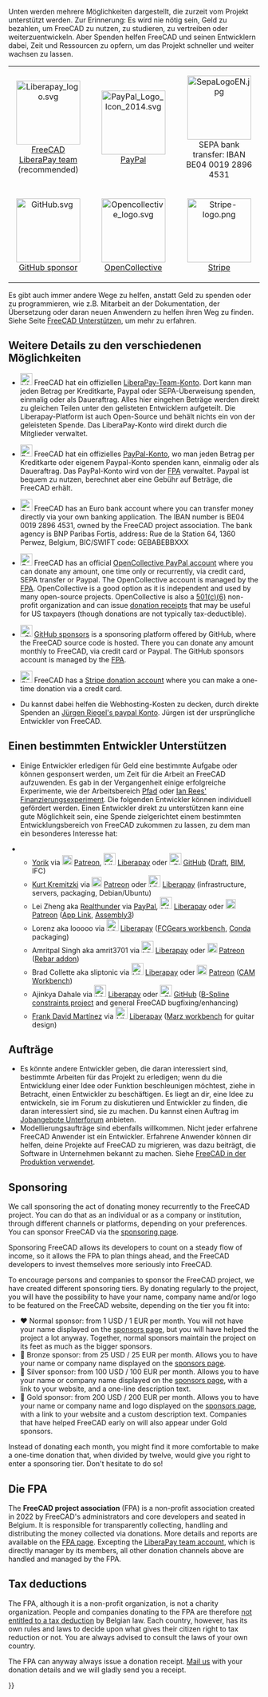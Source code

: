 <languages/>
Unten werden mehrere Möglichkeiten dargestellt, die zurzeit vom Projekt unterstützt werden. Zur Erinnerung: Es wird nie nötig sein, Geld zu bezahlen, um FreeCAD zu nutzen, zu studieren, zu vertreiben oder weiterzuentwickeln. Aber Spenden helfen FreeCAD und seinen Entwicklern dabei, Zeit und Ressourcen zu opfern, um das Projekt schneller und weiter wachsen zu lassen.
{| align="center" cellpadding="20" style="font-size:120%"
| align=center | [[Image:Liberapay_logo.svg|128px]]
[https://liberapay.com/FreeCAD FreeCAD LiberaPay team] (recommended)
|
| align=center | [[Image:PayPal Logo Icon 2014.svg|128px]]
[https://www.paypal.com/donate/?hosted_button_id=M3Z8BGW6DB69Q PayPal]
|
| align=center | [[Image:SepaLogoEN.jpg|128px]]
SEPA bank transfer: IBAN BE04 0019 2896 4531
|-
| align=center | [[Image:GitHub.svg|128px]]
[https://github.com/sponsors/FreeCAD GitHub sponsor]
|
| align=center | [[Image:Opencollective_logo.svg|128px]]
[https://opencollective.com/freecad OpenCollective]
|
| align=center | [[Image:Stripe-logo.png|128px]]
[https://donate.stripe.com/14k3ei9TYgwFclq145 Stripe]
|}

Es gibt auch immer andere Wege zu helfen, anstatt Geld zu spenden oder zu programmieren, wie z.B. Mitarbeit an der Dokumentation, der Übersetzung oder daran neuen Anwendern zu helfen ihren Weg zu finden. Siehe Seite [[Help_FreeCAD/de|FreeCAD Unterstützen]], um mehr zu erfahren.

<span id="More_details_about_the_different_options"></span>
==Weitere Details zu den verschiedenen Möglichkeiten==

* [[File:Liberapay_logo.svg|24px]] FreeCAD hat ein offiziellen [https://liberapay.com/FreeCAD LiberaPay-Team-Konto]. Dort kann man jeden Betrag per Kreditkarte, Paypal oder SEPA-Überweisung spenden, einmalig oder als Daueraftrag. Alles hier eingehen Beträge werden direkt zu gleichen Teilen unter den gelisteten Entwicklern aufgeteilt. Die Liberapay-Platform ist auch Open-Source und behält nichts ein von der geleisteten Spende. Das LiberaPay-Konto wird direkt durch die Mitglieder verwaltet.

* [[File:PayPal Logo Icon 2014.svg|24px]] FreeCAD hat ein offizielles [https://www.paypal.com/donate/?hosted_button_id=M3Z8BGW6DB69Q PayPal-Konto], wo man jeden Betrag per Kreditkarte oder eigenem Paypal-Konto spenden kann, einmalig oder als Daueraftrag. Das PayPal-Konto wird von der [https://github.com/FreeCAD/FPA FPA] verwaltet. Paypal ist bequem zu nutzen, berechnet aber eine Gebühr auf Beträge, die FreeCAD erhält.

* [[File:SepaLogoEN.jpg|24px]] FreeCAD has an Euro bank account where you can transfer money directly via your own banking application. The IBAN number is BE04 0019 2896 4531, owned by the FreeCAD project association. The bank agency is BNP Paribas Fortis, address: Rue de la Station 64, 1360 Perwez, Belgium, BIC/SWIFT code: GEBABEBBXXX

* [[File:Opencollective_logo.svg|24px]] FreeCAD has an official [https://opencollective.com/freecad OpenCollective PayPal account] where you can donate any amount, one time only or recurrently, via credit card, SEPA transfer or Paypal. The OpenCollective account is managed by the [https://github.com/FreeCAD/FPA FPA]. OpenCollective is a good option as it is independent and used by many open-source projects. OpenCollective is also a [https://en.wikipedia.org/wiki/501(c)_organization 501(c)(6)] non-profit organization and can issue [https://docs.opencollective.com/help/financial-contributors/receipts donation receipts] that may be useful for US taxpayers (though donations are not typically tax-deductible).

* [[File: GitHub.svg|24px]] [https://github.com/sponsors/FreeCAD GitHub sponsors] is a sponsoring platform offered by GitHub, where the FreeCAD source code is hosted. There you can donate any amount monthly to FreeCAD, via credit card or Paypal. The GitHub sponsors account is managed by the [https://github.com/FreeCAD/FPA FPA]. 

* [[File:Stripe-logo.png|24px]] FreeCAD has a [https://donate.stripe.com/14k3ei9TYgwFclq145 Stripe donation account] where you can make a one-time donation via a credit card.

* Du kannst dabei helfen die Webhosting-Kosten zu decken, durch direkte Spenden an [https://www.paypal.com/cgi-bin/webscr?item_name=Donation+to+FreeCAD&cmd=_donations&business=Mail%40juergen-riegel.net Jürgen Riegel's paypal Konto]. Jürgen ist der ursprüngliche Entwickler von FreeCAD.

<span id="Funding_a_specific_developer"></span>
==Einen bestimmten Entwickler Unterstützen==

* Einige Entwickler erledigen für Geld eine bestimmte Aufgabe oder können gesponsert werden, um Zeit für die Arbeit an FreeCAD aufzuwenden. Es gab in der Vergangenheit einige erfolgreiche Experimente, wie der Arbeitsbereich [[Path_Workbench/de|Pfad]] oder [https://opendeveloperfunding.wordpress.com/ Ian Rees' Finanzierungsexperiment]. Die folgenden Entwickler können individuell gefördert werden. Einen Entwickler direkt zu unterstützen kann eine gute Möglichkeit sein, eine Spende zielgerichtet einem bestimmten Entwicklungsbereich von FreeCAD zukommen zu lassen, zu dem man ein besonderes Interesse hat:

** [[User:Yorik|Yorik]] via [[File:patreonporange.png|20px|yorikvanhavre|link=https://www.patreon.com/yorikvanhavre]] [https://www.patreon.com/yorikvanhavre Patreon], [[File:Liberapay_logo.svg|24px]] [https://liberapay.com/yorik Liberapay] oder [[File: GitHub.svg|24px]] [https://github.com/sponsors/yorikvanhavre GitHub] ([[Draft_Workbench|Draft]], [[BIM_Workbench|BIM]], IFC)
** [[User:Kkremitzki|Kurt Kremitzki]] via [[File:patreonporange.png|20px|kkremitzki|link=https://www.patreon.com/kkremitzki]] [https://www.patreon.com/kkremitzki Patreon] oder [[File:Liberapay_logo.svg|24px]] [https://liberapay.com/kkremitzki Liberapay] (infrastructure, servers, packaging, Debian/Ubuntu)
** Lei Zheng aka [https://github.com/realthunder Realthunder] via [https://www.paypal.com/cgi-bin/webscr?cmd=_s-xclick&hosted_button_id=2SM8GY3U2UUJN PayPal], [[File:Liberapay_logo.svg|24px]] [https://liberapay.com/realthunder/ Liberapay] oder [[File:patreonporange.png|20px|Patreon]] [https://www.patreon.com/thundereal Patreon] ([[App_Link|App Link]], [[Assembly3|Assembly3]])
** Lorenz aka looooo via [[File:Liberapay_logo.svg|24px]] [https://liberapay.com/looooo/donate Liberapay] ([https://github.com/looooo/freecad.gears FCGears workbench], [[Conda|Conda]] packaging)
** Amritpal Singh aka amrit3701 via [[File:Liberapay_logo.svg|24px]] [https://liberapay.com/amrit3701 Liberapay] oder [[File:patreonporange.png|20px|Patreon]] [https://www.patreon.com/amrit3701 Patreon] ([https://github.com/amrit3701/FreeCAD-Reinforcement Rebar addon])
** Brad Collette aka sliptonic via [[File:Liberapay_logo.svg|24px]] [https://liberapay.com/sliptonic/donate Liberapay] oder [[File:patreonporange.png|20px|Patreon]] [https://www.patreon.com/sliptonic Patreon] ([[CAM_Workbench|CAM Workbench]])
** Ajinkya Dahale via [[File:Liberapay_logo.svg|24px]] [https://liberapay.com/ajinkyadahale/ Liberapay] oder [[File: GitHub.svg|24px]] [https://github.com/sponsors/AjinkyaDahale/ GitHub] ([https://forum.freecadweb.org/viewtopic.php?f=9&t=71130 B-Spline constraints project] and general FreeCAD bugfixing/enhancing)
** [[User:Mnesarco|Frank David Martínez]] via [[File:Liberapay_logo.svg|24px]] [https://liberapay.com/mnesarco/ Liberapay] ([https://github.com/mnesarco/MarzWorkbench Marz workbench] for guitar design)

<span id="Jobs"></span>
== Aufträge ==

* Es könnte andere Entwickler geben, die daran interessiert sind, bestimmte Arbeiten für das Projekt zu erledigen; wenn du die Entwicklung einer Idee oder Funktion beschleunigen möchtest, ziehe in Betracht, einen Entwickler zu beschäftigen. Es liegt an dir, eine Idee zu entwickeln, sie im Forum zu diskutieren und Entwickler zu finden, die daran interessiert sind, sie zu machen. Du kannst einen Auftrag im [https://forum.freecadweb.org/viewforum.php?f=31 Jobangebote Unterforum] anbieten.
* Modellierungsaufträge sind ebenfalls willkommen. Nicht jeder erfahrene FreeCAD Anwender ist ein Entwickler. Erfahrene Anwender können dir helfen, deine Projekte auf FreeCAD zu migrieren, was dazu beiträgt, die Software in Unternehmen bekannt zu machen. Siehe [[FreeCAD_used_in_production|FreeCAD in der Produktion verwendet]].

== Sponsoring ==

We call sponsoring the act of donating money recurrently to the FreeCAD project. You can do that as an individual or as a company or institution, through different channels or platforms, depending on your preferences. You can sponsor FreeCAD via the [https://www.freecad.org/sponsor.php sponsoring page].

Sponsoring FreeCAD allows its developers to count on a steady flow of income, so it allows the FPA to plan things ahead, and the FreeCAD developers to invest themselves more seriously into FreeCAD.

To encourage persons and companies to sponsor the FreeCAD project, we have created different sponsoring tiers. By donating regularly to the project, you will have the possibility to have your name, company name and/or logo to be featured on the FreeCAD website, depending on the tier you fit into:

* ♥ Normal sponsor: from 1 USD / 1 EUR per month. You will not have your name displayed on the [https://www.freecad.org/sponsor.php sponsors page], but you will have helped the project a lot anyway. Together, normal sponsors maintain the project on its feet as much as the bigger sponsors.
* 🥉 Bronze sponsor: from 25 USD / 25 EUR per month. Allows you to have your name or company name displayed on the [https://www.freecad.org/sponsor.php sponsors page].
* 🥈 Silver sponsor: from 100 USD / 100 EUR per month. Allows you to have your name or company name displayed on the [https://www.freecad.org/sponsor.php sponsors page], with a link to your website, and a one-line description text.
* 🥇 Gold sponsor: from 200 USD / 200 EUR per month. Allows you to have your name or company name and logo displayed on the [https://www.freecad.org/sponsor.php sponsors page], with a link to your website and a custom description text. Companies that have helped FreeCAD early on will also appear under Gold sponsors.

Instead of donating each month, you might find it more comfortable to make a one-time donation that, when divided by twelve, would give you right to enter a sponsoring tier. Don't hesitate to do so!

<span id="The_FPA"></span>
== Die FPA ==

The '''FreeCAD project association''' (FPA) is a non-profit association created in 2022 by FreeCAD's administrators and core developers and seated in Belgium. It is responsible for transparently collecting, handling and distributing the money collected via donations. More details and reports are available on the [https://github.com/FreeCAD/FPA FPA page]. Excepting the [https://liberapay.com/FreeCAD LiberaPay team account], which is directly manager by its members, all other donation channels above are handled and managed by the FPA.

== Tax deductions ==

The FPA, although it is a non-profit organization, is not a charity organization. People and companies donating to the FPA are therefore [https://finances.belgium.be/fr/particuliers/avantages_fiscaux/dons not entitled to a tax deduction] by Belgian law. Each country, however, has its own rules and laws to decide upon what gives their citizen right to tax reduction or not. You are always advised to consult the laws of your own country.

The FPA can anyway always issue a donation receipt. [mailto:fpa@freecad.org Mail us] with your donation details and we will gladly send you a receipt.

{{Userdocnavi{{#translation:}}}}